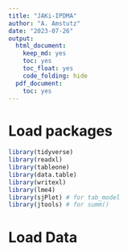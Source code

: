 ```yaml
---
title: "JAKi-IPDMA"
author: "A. Amstutz"
date: "2023-07-26"
output:
  html_document:
    keep_md: yes
    toc: yes
    toc_float: yes
    code_folding: hide
  pdf_document:
    toc: yes
---
```


# Load packages
```r
library(tidyverse)
library(readxl)
library(tableone)
library(data.table)
library(writexl)
library(lme4)
library(sjPlot) # for tab_model
library(jtools) # for summ()

```

# Load Data
```r


```

